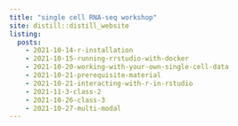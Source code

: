 ```yaml
---
title: "single cell RNA-seq workshop"
site: distill::distill_website
listing: 
  posts:
    - 2021-10-14-r-installation
    - 2021-10-15-running-rrstudio-with-docker
    - 2021-10-20-working-with-your-own-single-cell-data
    - 2021-10-21-prerequisite-material
    - 2021-10-21-interacting-with-r-in-rstudio
    - 2021-11-3-class-2
    - 2021-10-26-class-3
    - 2021-10-27-multi-modal
---
```

